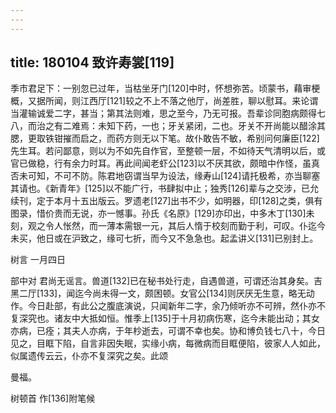 ```yaml
---
---
---
```

title: 180104 致许寿裳[119]
---




季巿君足下：一别忽已过年，当枯坐牙门[120]中时，怀想弥苦。顷蒙书，藉审梗概，又据所闻，则江西厅[121]较之不上不落之他厅，尚差胜，聊以慰耳。来论谓当灌输诚爱二字，甚当；第其法则难，思之至今，乃无可报。吾辈诊同胞病颇得七八，而治之有二难焉：未知下药，一也；牙关紧闭，二也。牙关不开尚能以醋涂其腮，更取铁钳摧而启之，而药方则无以下笔。故仆敢告不敏，希别问何廉臣[122]先生耳。若问鄙意，则以为不如先自作官，至整顿一层，不如待天气清明以后，或官已做稳，行有余力时耳。再此间闻老虾公[123]以不厌其欲，颇暗中作怪，虽真否未可知，不可不防。陈君地窃谓当早为设法，缘寿山[124]请托极希，亦当聊塞其请也。《新青年》[125]以不能广行，书肆拟中止；独秀[126]辈与之交涉，已允续刊，定于本月十五出版云。罗遗老[127]出书不少，如明器，印[128]之类，俱有图录，惜价贵而无说，亦一憾事。孙氏《名原》[129]亦印出，中多木丁[130]未刻，观之令人怅然，而一薄本需银一元，其后人惰于校刻而勤于利，可叹。仆迄今未买，他日或在沪致之，缘可七折，而今又不急急也。起孟讲义[131]已别封上。

树言 一月四日

部中对 君尚无谣言。兽道[132]已在秘书处行走，自遇兽道，可谓还治其身矣。吉黑二厅[133]，闻迄今尚未得一文，颇困顿。女官公[134]则厌厌无生意，略无动作。今日赴部，有此公之腹底演说，只闻新年二字，余乃倾听亦不可辨，然仆亦不复深究也。诸友中大抵如恒。惟季上[135]于十月初病伤寒，迄今未能出动；其女亦病，已痊；其夫人亦病，于年杪逝去，可谓不幸也矣。协和博负钱七八十，今日见之，目眶下陷，自言非因失眠，实缘小病，每微病而目眶便陷，彼家人人如此，似属遗传云云，仆亦不复深究之矣。此颂

曼福。

树顿首 作[136]附笔候